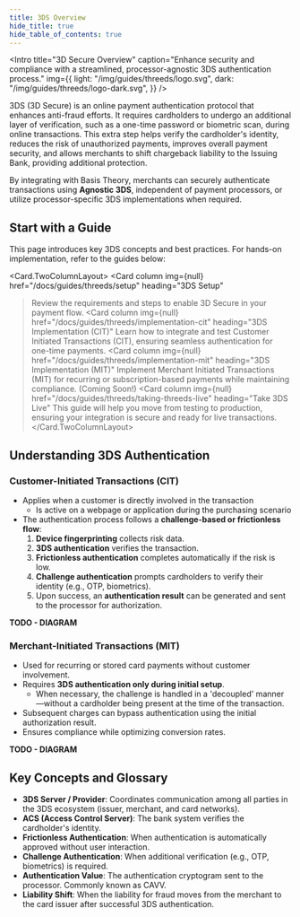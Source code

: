 ```yaml
---
title: 3DS Overview
hide_title: true
hide_table_of_contents: true
---
```



<Intro
  title="3D Secure Overview"
  caption="Enhance security and compliance with a streamlined, processor-agnostic 3DS authentication process."
  img={{
    light: "/img/guides/threeds/logo.svg",
    dark: "/img/guides/threeds/logo-dark.svg",
  }}
/>

3DS (3D Secure) is an online payment authentication protocol that enhances anti-fraud efforts.
It requires cardholders to undergo an additional layer of verification, such as a one-time password or biometric scan, during online transactions.
This extra step helps verify the cardholder's identity, reduces the risk of unauthorized payments, improves overall payment security, and allows merchants to shift chargeback liability to the Issuing Bank, providing additional protection.

By integrating with Basis Theory, merchants can securely authenticate transactions using **Agnostic 3DS**, independent of payment processors, or utilize processor-specific 3DS implementations when required.

## Start with a Guide

This page introduces key 3DS concepts and best practices. For hands-on implementation, refer to the guides below:

<Card.TwoColumnLayout>
  <Card
    column
    img={null}
    href="/docs/guides/threeds/setup"
    heading="3DS Setup"
  >Review the requirements and steps to enable 3D Secure in your payment flow.</Card>
  <Card
    column
    img={null}
    href="/docs/guides/threeds/implementation-cit"
    heading="3DS Implementation (CIT)"
  >Learn how to integrate and test Customer Initiated Transactions (CIT), ensuring seamless authentication for one-time payments.</Card>
    <Card
    column
    img={null}
    href="/docs/guides/threeds/implementation-mit"
    heading="3DS Implementation (MIT)"
  >Implement Merchant Initiated Transactions (MIT) for recurring or subscription-based payments while maintaining compliance. (Coming Soon!)</Card>
      <Card
    column
    img={null}
    href="/docs/guides/threeds/taking-threeds-live"
    heading="Take 3DS Live"
  >This guide will help you move from testing to production, ensuring your integration is secure and ready for live transactions.</Card>
</Card.TwoColumnLayout>

## Understanding 3DS Authentication

### Customer-Initiated Transactions (CIT)

- Applies when a customer is directly involved in the transaction
    - Is active on a webpage or application during the purchasing scenario
- The authentication process follows a **challenge-based or frictionless flow**:
    1. **Device fingerprinting** collects risk data.
    2. **3DS authentication** verifies the transaction.
    3. **Frictionless authentication** completes automatically if the risk is low.
    4. **Challenge authentication** prompts cardholders to verify their identity (e.g., OTP, biometrics).
    5. Upon success, an **authentication result** can be generated and sent to the processor for authorization.

**TODO - DIAGRAM**

### Merchant-Initiated Transactions (MIT)

- Used for recurring or stored card payments without customer involvement.
- Requires **3DS authentication only during initial setup**.
    - When necessary, the challenge is handled in a 'decoupled' manner—without a cardholder being present at the time of the transaction.
- Subsequent charges can bypass authentication using the initial authorization result.
- Ensures compliance while optimizing conversion rates.

**TODO - DIAGRAM**

## Key Concepts and Glossary

- **3DS Server / Provider**:  Coordinates communication among all parties in the 3DS ecosystem (issuer, merchant, and card networks).
- **ACS (Access Control Server)**: The bank system verifies the cardholder's identity.
- **Frictionless Authentication**: When authentication is automatically approved without user interaction.
- **Challenge Authentication**: When additional verification (e.g., OTP, biometrics) is required.
- **Authentication Value**: The authentication cryptogram sent to the processor. Commonly known as CAVV.
- **Liability Shift**: When the liability for fraud moves from the merchant to the card issuer after successful 3DS authentication.

